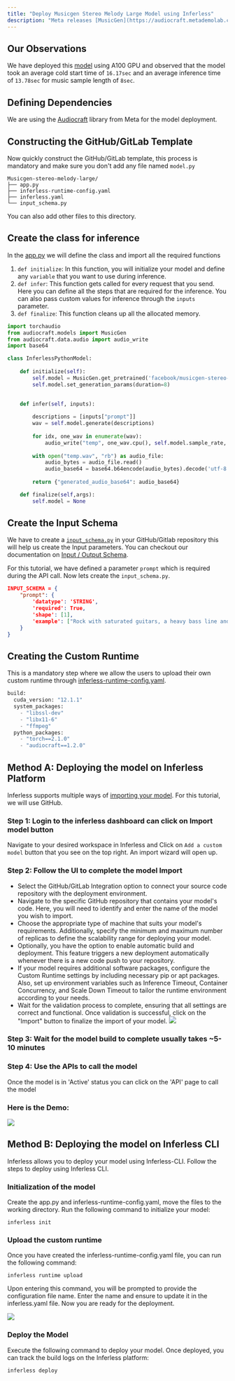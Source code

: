 ```yaml
---
title: "Deploy Musicgen Stereo Melody Large Model using Inferless"
description: "Meta releases [MusicGen](https://audiocraft.metademolab.com/musicgen.html), a text-to-music model that converts text descriptions or audio prompts into high-quality music samples."
---
```

## Our Observations

We have deployed this [model](https://huggingface.co/facebook/musicgen-stereo-melody-large) using A100 GPU and observed that the model took an average cold start time of `16.17sec` and an average inference time of `13.78sec` for music sample length of `8sec`.

## Defining Dependencies

We are using the [Audiocraft](https://github.com/facebookresearch/audiocraft) library from Meta for the model deployment. 

## Constructing the GitHub/GitLab Template

Now quickly construct the GitHub/GitLab template, this process is mandatory and make sure you don't add any file named `model.py`

```
Musicgen-stereo-melody-large/
├── app.py
├── inferless-runtime-config.yaml
├── inferless.yaml
└── input_schema.py
```

You can also add other files to this directory.

## Create the class for inference

In the [app.py](https://github.com/inferless/Musicgen-stereo-melody-large/blob/main/app.py) we will define the class and import all the required functions

1.  `def initialize`: In this function, you will initialize your model and define any `variable` that you want to use during inference.
2.  `def infer`: This function gets called for every request that you send. Here you can define all the steps that are required for the inference. You can also pass custom values for inference through the `inputs` parameter.
3.  `def finalize`: This function cleans up all the allocated memory.

```python
import torchaudio
from audiocraft.models import MusicGen
from audiocraft.data.audio import audio_write
import base64

class InferlessPythonModel:
    
    def initialize(self):
        self.model = MusicGen.get_pretrained('facebook/musicgen-stereo-melody-large')
        self.model.set_generation_params(duration=8)

        
    def infer(self, inputs):
        
        descriptions = [inputs["prompt"]]
        wav = self.model.generate(descriptions)
        
        for idx, one_wav in enumerate(wav):
            audio_write("temp", one_wav.cpu(), self.model.sample_rate, strategy="loudness", loudness_compressor=True)
        
        with open("temp.wav", "rb") as audio_file:
            audio_bytes = audio_file.read()
            audio_base64 = base64.b64encode(audio_bytes).decode('utf-8')
        
        return {"generated_audio_base64": audio_base64}

    def finalize(self,args):
        self.model = None
```

## Create the Input Schema

We have to create a [`input_schema.py`](https://github.com/inferless/Musicgen-stereo-melody-large/blob/main/input_schema.py) in your GitHub/Gitlab repository this will help us create the Input parameters. You can checkout our documentation on [Input / Output Schema](https://docs.inferless.com/model-import/input-output-schema).

For this tutorial, we have defined a parameter `prompt` which is required during the API call. Now lets create the `input_schema.py`.

```JSON
INPUT_SCHEMA = {
    "prompt": {
        'datatype': 'STRING',
        'required': True,
        'shape': [1],
        'example': ["Rock with saturated guitars, a heavy bass line and crazy drum break and fills."]
    }
}
```

## Creating the Custom Runtime

This is a mandatory step where we allow the users to upload their own custom runtime through [inferless-runtime-config.yaml](https://github.com/inferless/Musicgen-stereo-melody-large/blob/main/inferless-runtime-config.yaml).

```python
build:
  cuda_version: "12.1.1"
  system_packages:
    - "libssl-dev"
    - "libx11-6"
    - "ffmpeg"
  python_packages:
    - "torch==2.1.0"
    - "audiocraft==1.2.0"
```

## Method A: Deploying the model on Inferless Platform
Inferless supports multiple ways of [importing your model](https://docs.inferless.com/model-import/file-structure-req/file-structure-requirements). For this tutorial, we will use GitHub.

### Step 1: Login to the inferless dashboard can click on Import model button
Navigate to your desired workspace in Inferless and Click on `Add a custom model` button that you see on the top right. An import wizard will open up.

### Step 2: Follow the UI to complete the model  Import
- Select the GitHub/GitLab Integration option to connect your source code repository with the deployment environment.
- Navigate to the specific GitHub repository that contains your model's code. Here, you will need to identify and enter the name of the model you wish to import.
- Choose the appropriate type of machine that suits your model's requirements. Additionally, specify the minimum and maximum number of replicas to define the scalability range for deploying your model.
- Optionally, you have the option to enable automatic build and deployment. This feature triggers a new deployment automatically whenever there is a new code push to your repository.
- If your model requires additional software packages, configure the Custom Runtime settings by including necessary pip or apt packages. Also, set up environment variables such as  Inference Timeout, Container Concurrency, and Scale Down Timeout to tailor the runtime environment according to your needs.
- Wait for the validation process to complete, ensuring that all settings are correct and functional. Once validation is successful, click on the "Import" button to finalize the import of your model.
![](/images/import.jpg)

### Step 3: Wait for the model build to complete usually takes ~5-10 minutes

### Step 4: Use the APIs to call the model
Once the model is in 'Active' status you can click on the 'API' page to call the model

### Here is the Demo:

![](/gif/musicgen.gif)

 

## Method B: Deploying the model on Inferless CLI

Inferless allows you to deploy your model using Inferless-CLI. Follow the steps to deploy using Inferless CLI.

### Initialization of the model

Create the app.py and inferless-runtime-config.yaml, move the files to the working directory. Run the following command to initialize your model:

```
inferless init
```

### Upload the custom runtime

Once you have created the inferless-runtime-config.yaml file, you can run the following command:

```
inferless runtime upload
```

Upon entering this command, you will be prompted to provide the configuration file name. Enter the name and ensure to update it in the inferless.yaml file. Now you are ready for the deployment.

![](/images/llama70b-6.png)

### Deploy the Model

Execute the following command to deploy your model. Once deployed, you can track the build logs on the Inferless platform:

```
inferless deploy
```